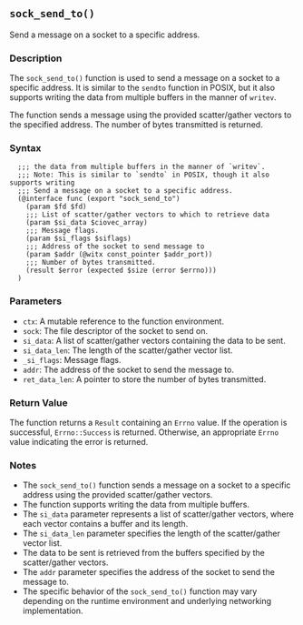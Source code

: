 ## `sock_send_to()`

Send a message on a socket to a specific address.

### Description

The `sock_send_to()` function is used to send a message on a socket to a specific address. It is similar to the `sendto` function in POSIX, but it also supports writing the data from multiple buffers in the manner of `writev`.

The function sends a message using the provided scatter/gather vectors to the specified address. The number of bytes transmitted is returned.

### Syntax

```ebnf
  ;;; the data from multiple buffers in the manner of `writev`.
  ;;; Note: This is similar to `sendto` in POSIX, though it also supports writing
  ;;; Send a message on a socket to a specific address.
  (@interface func (export "sock_send_to")
    (param $fd $fd)
    ;;; List of scatter/gather vectors to which to retrieve data
    (param $si_data $ciovec_array)
    ;;; Message flags.
    (param $si_flags $siflags)
    ;;; Address of the socket to send message to
    (param $addr (@witx const_pointer $addr_port))
    ;;; Number of bytes transmitted.
    (result $error (expected $size (error $errno)))
  )
```
### Parameters

- `ctx`: A mutable reference to the function environment.
- `sock`: The file descriptor of the socket to send on.
- `si_data`: A list of scatter/gather vectors containing the data to be sent.
- `si_data_len`: The length of the scatter/gather vector list.
- `_si_flags`: Message flags.
- `addr`: The address of the socket to send the message to.
- `ret_data_len`: A pointer to store the number of bytes transmitted.

### Return Value

The function returns a `Result` containing an `Errno` value. If the operation is successful, `Errno::Success` is returned. Otherwise, an appropriate `Errno` value indicating the error is returned.

### Notes

- The `sock_send_to()` function sends a message on a socket to a specific address using the provided scatter/gather vectors.
- The function supports writing the data from multiple buffers.
- The `si_data` parameter represents a list of scatter/gather vectors, where each vector contains a buffer and its length.
- The `si_data_len` parameter specifies the length of the scatter/gather vector list.
- The data to be sent is retrieved from the buffers specified by the scatter/gather vectors.
- The `addr` parameter specifies the address of the socket to send the message to.
- The specific behavior of the `sock_send_to()` function may vary depending on the runtime environment and underlying networking implementation.
